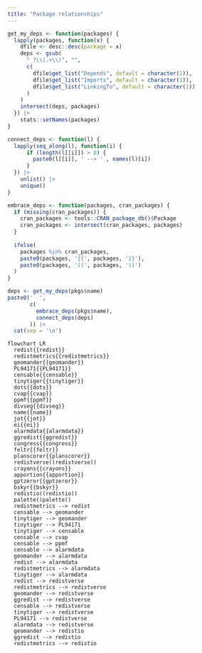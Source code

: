 ```yaml
---
title: "Package relationships"
---
```


```r
get_my_deps <- function(packages) {
  lapply(packages, function(x) {
    dfile <- desc::desc(package = x)
    deps <- gsub(
      " ?\\(.+\\)", "", 
      c(
        dfile$get_list("Depends", default = character(1)),
        dfile$get_list("Imports", default = character(1)), 
        dfile$get_list("LinkingTo", default = character(1))
      )
    )
    intersect(deps, packages)
  }) |> 
    stats::setNames(packages)
}

connect_deps <- function(l) {
  lapply(seq_along(l), function(i) {
      if (length(l[[i]]) > 0) {
        paste0(l[[i]], ' --> ' , names(l)[i])
      }
  }) |> 
    unlist() |> 
    unique()
}

embrace_deps <- function(packages, cran_packages) {
  if (missing(cran_packages)) {
    cran_packages <- tools::CRAN_package_db()$Package
    cran_packages <- intersect(cran_packages, packages)
  }
  
  ifelse(
    packages %in% cran_packages, 
    paste0(packages, '{{', packages, '}}'), 
    paste0(packages, '((', packages, '))')
  )
}

deps <- get_my_deps(pkgs$name)
paste0('  ',
       c(
         embrace_deps(pkgs$name),
         connect_deps(deps)
       )) |> 
  cat(sep = '\n')
```

```mermaid
flowchart LR
  redist{{redist}}
  redistmetrics{{redistmetrics}}
  geomander{{geomander}}
  PL94171{{PL94171}}
  censable{{censable}}
  tinytiger{{tinytiger}}
  dots{{dots}}
  cvap{{cvap}}
  ppmf{{ppmf}}
  divseg{{divseg}}
  name{{name}}
  jot{{jot}}
  ei{{ei}}
  alarmdata{{alarmdata}}
  ggredist{{ggredist}}
  congress{{congress}}
  feltr{{feltr}}
  planscorer{{planscorer}}
  redistverse((redistverse))
  crayons{{crayons}}
  apportion{{apportion}}
  gptzeror{{gptzeror}}
  bskyr{{bskyr}}
  redistio((redistio))
  palette((palette))
  redistmetrics --> redist
  censable --> geomander
  tinytiger --> geomander
  tinytiger --> PL94171
  tinytiger --> censable
  censable --> cvap
  censable --> ppmf
  censable --> alarmdata
  geomander --> alarmdata
  redist --> alarmdata
  redistmetrics --> alarmdata
  tinytiger --> alarmdata
  redist --> redistverse
  redistmetrics --> redistverse
  geomander --> redistverse
  ggredist --> redistverse
  censable --> redistverse
  tinytiger --> redistverse
  PL94171 --> redistverse
  alarmdata --> redistverse
  geomander --> redistio
  ggredist --> redistio
  redistmetrics --> redistio
```